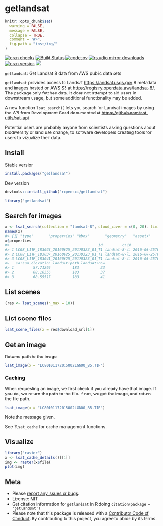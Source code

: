 getlandsat
==========

```r
knitr::opts_chunk$set(
  warning = FALSE,
  message = FALSE,
  collapse = TRUE,
  comment = "#>",
  fig.path = "inst/img/"
)
```

[![cran checks](https://cranchecks.info/badges/worst/getlandsat)](https://cranchecks.info/pkgs/getlandsat)
[![Build Status](https://travis-ci.org/ropensci/getlandsat.svg?branch=master)](https://travis-ci.org/ropensci/getlandsat)
[![codecov](https://codecov.io/gh/ropensci/getlandsat/branch/master/graph/badge.svg)](https://codecov.io/gh/ropensci/getlandsat)
[![rstudio mirror downloads](https://cranlogs.r-pkg.org/badges/getlandsat)](https://github.com/metacran/cranlogs.app)
[![cran version](https://www.r-pkg.org/badges/version/getlandsat)](https://cran.r-project.org/package=getlandsat)
[![](https://badges.ropensci.org/58_status.svg)](https://github.com/ropensci/onboarding/issues/58)

`getlandsat`: Get Landsat 8 data from AWS public data sets

`getlandsat` provides access to Landsat <https://landsat.usgs.gov> 8 metadata and images hosted on AWS S3 at <https://registry.opendata.aws/landsat-8/>. The package only fetches data. It does not attempt to aid users in downstream usage, but some additional functionality may be added.

A new function `lsat_search()` lets you search for Landsat images by using the API from Development Seed documented at <https://github.com/sat-utils/sat-api>

Potential users are probably anyone from scientists asking questions about biodiversity or land use change, to software developers creating tools for users to vizualize their data.

## Install

Stable version

```r
install.packages("getlandsat")
```

Dev version

```r
devtools::install_github("ropensci/getlandsat")
```

```r
library("getlandsat")
```

## Search for images

```r
x <- lsat_search(collection = "landsat-8", cloud_cover = c(0, 20), limit = 3)$features
names(x)
#> [1] "type"       "properties" "bbox"       "geometry"   "assets"     "links"
x$properties
#>                                         id         c:id                 datetime eo:cloud_cover eo:sun_azimuth
#> 1 LC08_L1TP_183023_20160625_20170323_01_T1 landsat-8-l1 2016-06-25T09:00:16.825Z              0      150.61964
#> 2 LC08_L1TP_183037_20160625_20170323_01_T1 landsat-8-l1 2016-06-25T09:05:51.253Z             19      110.95730
#> 3 LC08_L1TP_183041_20160625_20170323_01_T1 landsat-8-l1 2016-06-25T09:07:26.830Z              0       95.69133
#>   eo:sun_elevation landsat:path landsat:row
#> 1         57.71269          183          23
#> 2         68.16356          183          37
#> 3         68.55517          183          41
```

## List scenes

```r
(res <- lsat_scenes(n_max = 10))
```

## List scene files

```r
lsat_scene_files(x = res$download_url[1])
```

## Get an image

Returns path to the image

```r
lsat_image(x = "LC80101172015002LGN00_B5.TIF")
```

### Caching

When requesting an image, we first check if you already have that image. If you do,
we return the path to the file. If not, we get the image, and return the file path.

```r
lsat_image(x = "LC80101172015002LGN00_B5.TIF")
```

Note the message given.

See `?lsat_cache` for cache management functions.

## Visualize

```r
library("raster")
x <- lsat_cache_details()[[1]]
img <- raster(x$file)
plot(img)
```

## Meta

* Please [report any issues or bugs](https://github.com/ropensci/getlandsat/issues).
* License: MIT
* Get citation information for `getlandsat` in R doing `citation(package = 'getlandsat')`
* Please note that this package is released with a [Contributor Code of Conduct](https://ropensci.org/code-of-conduct/). By contributing to this project, you agree to abide by its terms.
